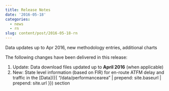```yaml
---
title: Release Notes
date: '2016-05-18'
categories:
  - news
  - rn
slug: content/post/2016-05-18-rn
---
```


Data updates up to Apr 2016, new methodology entries, additional charts

The following changes have been delivered in this release:

1. Update: Data download files updated up to **April 2016** (when applicable)
1. New: State level information (based on FIR) for en-route ATFM delay and traffic in the 
[Data]({{ "/data/performancearea" | prepend: site.baseurl | prepend: site.url }}) section

